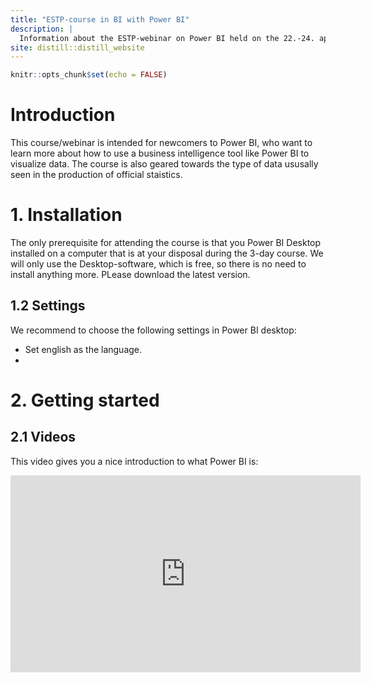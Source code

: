 ```yaml
---
title: "ESTP-course in BI with Power BI"
description: |
  Information about the ESTP-webinar on Power BI held on the 22.-24. april 2021.  
site: distill::distill_website
---
```


```r
knitr::opts_chunk$set(echo = FALSE)
```

# Introduction

This course/webinar is intended for newcomers to Power BI, who want to learn more about how to use
a business intelligence tool like Power BI to visualize data. The course is also geared towards the 
type of data ususally seen in the production of official staistics.  


# 1. Installation

The only prerequisite for attending the course is that you Power BI Desktop installed on a computer that 
is at your disposal during the 3-day course. We will only use the Desktop-software, which is free, so there
is no need to install anything more. PLease download the latest version.

## 1.2 Settings

We recommend to choose the following settings in Power BI desktop: 

- Set english as the language. 
- 

# 2. Getting started

## 2.1 Videos

This video gives you a nice introduction to what Power BI is:

<iframe width="560" height="315" src="https://www.youtube.com/embed/Vqz2d7pTOV8" frameborder="0" allow="accelerometer; autoplay; clipboard-write; encrypted-media; gyroscope; picture-in-picture" allowfullscreen></iframe>


